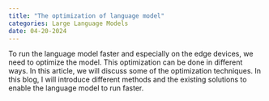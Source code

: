 ```yaml
---
title: "The optimization of language model"
categories: Large Language Models
date: 04-20-2024
---
```


::: {.callout-tip}
To run the language model faster and especially on the edge devices, we need to optimize the model. This optimization can be done in different ways. In this article, we will discuss some of the optimization techniques. In this blog, I will introduce different methods and the existing solutions to enable the language model to run faster.
:::
